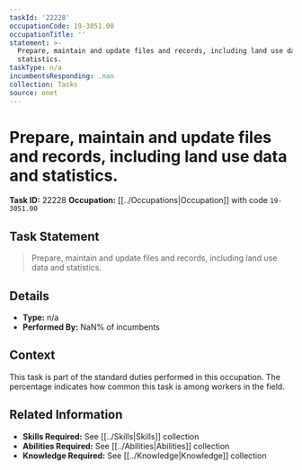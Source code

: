```yaml
---
taskId: '22228'
occupationCode: 19-3051.00
occupationTitle: ''
statement: >-
  Prepare, maintain and update files and records, including land use data and
  statistics.
taskType: n/a
incumbentsResponding: .nan
collection: Tasks
source: onet
---
```

# Prepare, maintain and update files and records, including land use data and statistics.

**Task ID:** 22228
**Occupation:** [[../Occupations|Occupation]] with code `19-3051.00`

## Task Statement

> Prepare, maintain and update files and records, including land use data and statistics.

## Details

- **Type:** n/a
- **Performed By:** NaN% of incumbents

## Context

This task is part of the standard duties performed in this occupation. The percentage indicates how common this task is among workers in the field.

## Related Information

- **Skills Required:** See [[../Skills|Skills]] collection
- **Abilities Required:** See [[../Abilities|Abilities]] collection
- **Knowledge Required:** See [[../Knowledge|Knowledge]] collection

